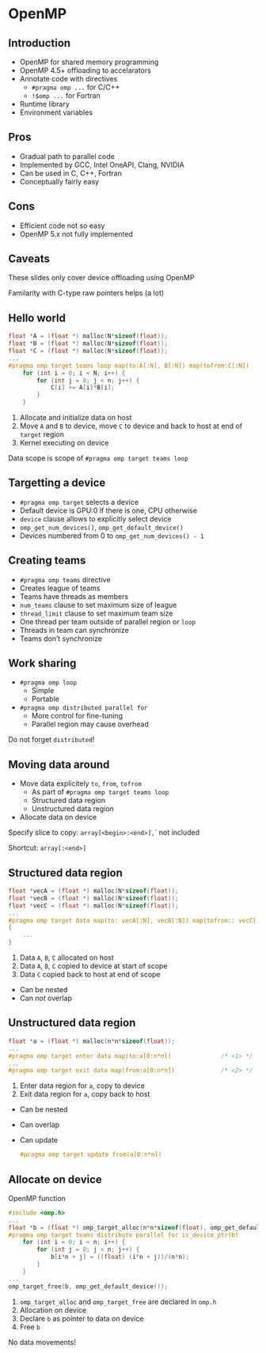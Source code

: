# OpenMP


## Introduction

- OpenMP for shared memory programming
- OpenMP 4.5+ offloading to accelarators
- Annotate code with directives
  - `#pragma omp ...` for C/C++
  - `!$omp ...` for Fortran
- Runtime library
- Environment variables


## Pros

- Gradual path to parallel code
- Implemented by GCC, Intel OneAPI, Clang, NVIDIA
- Can be used in C, C++, Fortran
- Conceptually fairly easy


## Cons

- Efficient code not so easy
- OpenMP 5.x not fully implemented


## Caveats

::: {.callout-warning}
These slides only cover device offloading using OpenMP
:::

::: {.callout-warning .fragment}
Familarity with C-type raw pointers helps (a lot)
:::


## Hello world

```c
float *A = (float *) malloc(N*sizeof(float));                          /* <1> */
float *B = (float *) malloc(N*sizeof(float));
float *C = (float *) malloc(N*sizeof(float));
...
#pragma omp target teams loop map(to:A[:N], B[:N]) map(tofrom:C[:N])   /* <2> */
    for (int i = 0; i < N; i++) {
        for (int j = 0; j < n; j++) {
            C[i] += A[i]*B[i];                                         /* <3> */
        }
    }
```

1. Allocate and initialize data on host
2. Move `A` and `B` to device, move `C` to device and back to host at end of `target` region
3. Kernel executing on device

::: {.callout-warning .fragment}
Data scope is scope of `#pragma omp target teams loop`
:::


## Targetting a device

- `#pragma omp target` selects a device
- Default device is GPU:0 if there is one, CPU otherwise
- `device` clause allows to explicitly select device
- `omp_get_num_devices()`, `omp_get_default_device()`
- Devices numbered from 0 to `omp_get_num_devices() - 1`


## Creating teams

- `#pragma omp teams` directive
- Creates league of teams
- Teams have threads as members
- `num_teams` clause to set maximum size of league
- `thread_limit` clause to set maximum team size
- One thread per team outside of parallel region or `loop`
- Threads in team can synchronize
- Teams don't synchronize


## Work sharing

- `#pragma omp loop`
  - Simple
  - Portable
- `#pragma omp distributed parallel for`
  - More control for fine-tuning
  - Parallel region may cause overhead

::: {.callout-warning .fragment}
Do not forget `distributed`!
:::


## Moving data around

- Move data explicitely `to`, `from`, `tofrom`
  - As part of `#pragma omp target teams loop`
  - Structured data region
  - Unstructured data region
- Allocate data on device

::: {.fragment}
Specify slice to copy: `array[<begin>:<end>], `<end>` not included
:::

::: {.fragment}
Shortcut: `array[:<end>]`
:::


## Structured data region

```c
float *vecA = (float *) malloc(N*sizeof(float));                            /* <1> */
float *vecB = (float *) malloc(N*sizeof(float));
float *vecC = (float *) malloc(N*sizeof(float));
...
#pragma omp target data map(to: vecA[:N], vecB[:N]) map(tofrom:: vecC[:N])  /* <2> */
{
    ...
}                                                                           /* <3> */
```

1. Data `A`, `B`, `C` allocated on host
2. Data `A`, `B`, `C` copied to device at start of scope
3. Data `C` copied back to host at end of scope

- Can be nested
- Can *not* overlap


## Unstructured data region

```c
float *a = (float *) malloc(n*n*sizeof(float));
...
#pragma omp target enter data map(to:a[0:n*n])              /* <1> */
...
#pragma omp target exit data map(from:a[0:n*n])             /* <2> */
```

1. Enter data region for `a`, copy to device
2. Exit data region for `a`, copy back to host

- Can be nested
- Can overlap
- Can update
  ```c
  #pragma omp target update from(a[0:n*n])
  ```


## Allocate on device

OpenMP function

```c
#include <omp.h>                                                                       /* <1> */
...
float *b = (float *) omp_target_alloc(n*n*sizeof(float), omp_get_default_device());    /* <2> */
#pragma omp target teams distribute parallel for is_device_ptr(b)                      /* <3> */
    for (int i = 0; i < n; i++) {
        for (int j = 0; j < n; j++) {
            b[i*n + j] = ((float) (i*n + j))/(n*n);
        }
    }
...
omp_target_free(b, omp_get_default_device());                                          /* <4> */
```

1. `omp_target_alloc` and `omp_target_free` are declared in `omp.h`
2. Allocation on device
3. Declare `b` as pointer to data on device
4. Free `b`

::: {.callout-tip .fragment}
No data movements!
:::

